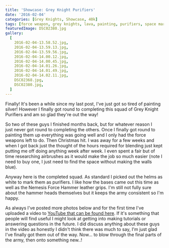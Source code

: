 ```yaml
---
title: 'Showcase: Grey Knight Purifiers'
date: '2016-02-04'
categories: [Grey Knights, Showcase, 40k]
tags: [force weapon, grey knights, lava, painting, purifiers, space marine]
featuredImage: DSC02380.jpg
gallery:
  [
    2016-02-04-13.58.52.jpg,
    2016-02-04-13.59.13.jpg,
    2016-02-04-13.59.56.jpg,
    2016-02-04-14.00.12.jpg,
    2016-02-04-14.00.45.jpg,
    2016-02-04-14.01.26.jpg,
    2016-02-04-14.01.49.jpg,
    2016-02-04-14.02.11.jpg,
    DSC02368.jpg,
    DSC02380.jpg,
  ]
---
```


Finally! It's been a while since my last post, I've just got so tired of painting silver! However I finally got round to completing this squad of Grey Knight Purifiers and am so glad they're out the way!

So two of these guys I finished months back, but for whatever reason I just never got round to completing the others. Once I finally got round to painting them up everything was going well and I only had the force weapons left to do. Then Christmas hit. I was away for a few weeks and when I got back just the thought of the hours required for blending just kept putting me off doing anything week after week. I even spent a fair but of time researching airbrushes as it would make the job so much easier (note I need to buy one, I just need to find the space without making the walls blue).

Anyway here is the completed squad. As standard I picked out the helms as white to mark them as purifiers. I like how the bases came out this time as well as the Nemesis Force Hammer leather grips. I'm still not fully sure about the hammer heads themselves but it keeps the army consistent so I'm happy.

As always I've posted more photos below and for the first time I've uploaded a video to [YouTube that can be found here](https://www.youtube.com/watch?v=6rR9fsOFSXQ). If it's something that people will find useful I might look at getting into making tutorials or answering questions in the future. I did discuss anything about these guys in the video as honestly I didn't think there was much to say, I'm just glad I've finally got them out of the way. Now... to blow through the final parts of the army, then onto something new..!
